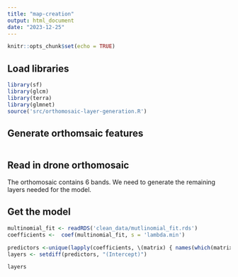 ```yaml
---
title: "map-creation"
output: html_document
date: "2023-12-25"
---
```


```r
knitr::opts_chunk$set(echo = TRUE)
```


## Load libraries

```r
library(sf)
library(glcm)
library(terra)
library(glmnet)
source('src/orthomosaic-layer-generation.R')
```

## Generate orthomsaic features

```r

```



## Read in drone orthomosaic

The orthomosaic contains 6 bands. We need to generate the remaining layers needed for the model. 

## Get the model

```r
multinomial_fit <- readRDS('clean_data/mutlinomial_fit.rds')
coefficients <-  coef(multinomial_fit, s = 'lambda.min')

predictors <-unique(lapply(coefficients, \(matrix) { names(which(matrix[,1] != 0 & !is.na(matrix[,1]))) }))[[1]]
layers <- setdiff(predictors, "(Intercept)")

layers
```

